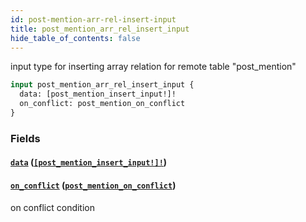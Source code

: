 ```yaml
---
id: post-mention-arr-rel-insert-input
title: post_mention_arr_rel_insert_input
hide_table_of_contents: false
---
```


input type for inserting array relation for remote table "post_mention"

```graphql
input post_mention_arr_rel_insert_input {
  data: [post_mention_insert_input!]!
  on_conflict: post_mention_on_conflict
}
```

### Fields

#### [`data`](#) ([`[post_mention_insert_input!]!`](../inputs/post-mention-insert-input))

#### [`on_conflict`](#) ([`post_mention_on_conflict`](../inputs/post-mention-on-conflict))

on conflict condition
